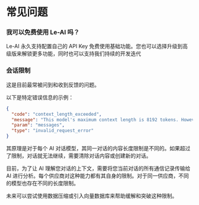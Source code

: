 # 常见问题

### 我可以免费使用 Le-AI 吗？

Le-AI 永久支持配置自己的 API Key 免费使用基础功能。您也可以选择升级到高级版来解锁更多功能，同时也可以支持我们持续的开发迭代

### 会话限制

这是目前最常被问到和收到反馈的问题。

以下是特定错误信息的示例：

```json copy
{
  "code": "context_length_exceeded",
  "message": "This model's maximum context length is 8192 tokens. However, you requested 8384 tokens (6384 in the messages, 2000 in the completion). Please reduce the length of the messages or completion.",
  "param": "messages",
  "type": "invalid_request_error"
}
```

其原理是对于每个 AI 对话模型，其同一对话的内容长度限制是不同的。如果超过了限制，对话就无法继续，需要清除对话内容或创建新的对话。

目前，为了让 AI 理解您对话的上下文，需要将您当前对话的所有通信记录传输给 AI 进行分析。每个供应商对这种能力都有其自身的限制。对于同一供应商，不同的模型也存在不同的长度限制。

未来可以尝试使用数据压缩或引入向量数据库来帮助缓解和突破这种限制。
